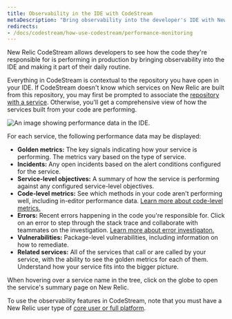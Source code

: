 ```yaml
---
title: Observability in the IDE with CodeStream
metaDescription: "Bring observability into the developer's IDE with New Relic CodeStream."
redirects:
- /docs/codestream/how-use-codestream/performance-monitoring
---
```




New Relic CodeStream allows developers to see how the code they're responsible for is performing in production by bringing observability into the IDE and making it part of their daily routine. 

Everything in CodeStream is contextual to the repository you have open in your IDE. If CodeStream doesn't know which services on New Relic are built from this repository, you may first be prompted to associate the [repository with a service](/docs/codestream/observability/repo-association). Otherwise, you'll get a comprehensive view of how the services built from your code are performing.

<img
  title="Performance data for your services"
  alt="An image showing performance data in the IDE."
  src={codestreamO11y}
/>

For each service, the following performance data may be displayed:

* **Golden metrics:** The key signals indicating how your service is performing. The metrics vary based on the type of service.
* **Incidents:** Any open incidents based on the alert conditions configured for the service. 
* **Service-level objectives:** A summary of how the service is performing against any configured service-level objectives.
* **Code-level metrics:** See which methods in your code aren't performing well, including in-editor performance data. [Learn more about code-level metrics.](/docs/codestream/observability/code-level-metrics)
* **Errors:** Recent errors happening in the code you're responsible for. Click on an error to step through the stack trace and collaborate with teammates on the investigation. [Learn more about error investigaton.](/docs/codestream/observability/error-investigation)
* **Vulnerabilities:** Package-level vulnerabilities, including information on how to remediate.
* **Related services:** All of the services that call or are called by your service, with the ability to see the golden metrics for each of them. Understand how your service fits into the bigger picture.

When hovering over a service name in the tree, click on the globe to open the service's summary page on New Relic.

To use the observability features in CodeStream, note that you must have a New Relic user type of [core user or full platform](/docs/accounts/accounts-billing/new-relic-one-user-management/user-type/#user-type-capabilities).